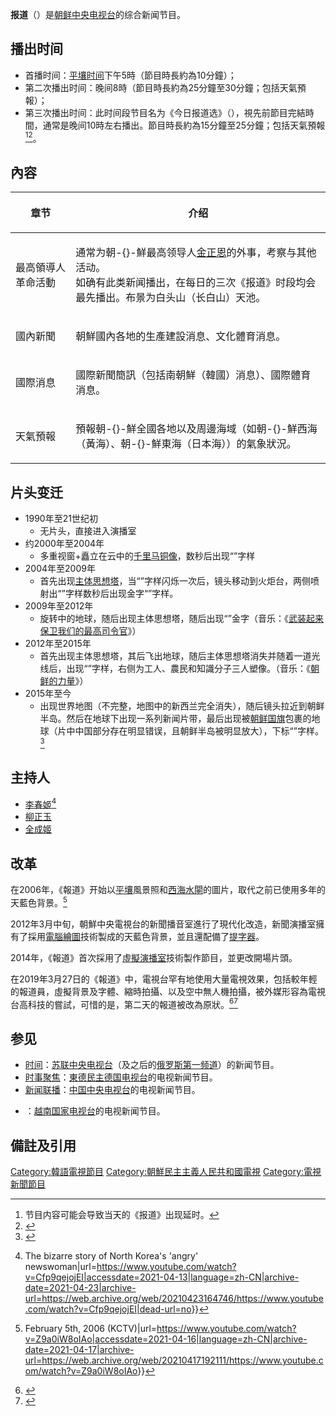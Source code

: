 {{Refimprove|time=2021-4-13}}
{{In-progress_tvshow}}
{{noteta
|G1 = Korea
}}
{{UTC+9}}
{{電視節目資訊框
| 名称 = 报道<br>{{kor|보도}}
| 类型 = 综合新闻节目
| 英文名称 = Bulletin
| 主持 = [[李春姬|李春姬]]，全成姬 等
| 语言 = [[朝鲜语|朝鲜语]]（[[文化语|文化语]]）
| 国家 = {{DPRK}}（朝鲜）
| 每集长度 = 约25分钟至约30分钟（第二次播出时，包括天气预报）
| 片头曲 = 《[[朝鲜的力量|朝-{}-鲜的力量]]》
| 播出国家 = {{DPRK}}（朝鲜）
| 电视网1 = [[体育电视台_(朝鲜)|朝-{}-鲜体育电视台]]
| 电视网 = [[朝鲜中央电视台|朝鲜中央电视台]]
| 播出时间 = 17:00<br>20:00<br>22:00左右
| 播出时间2 = 20:00 至 20:30
| 播出时间1 = 每周六，日20:00
| 播出国家1 = {{DPRK}}（朝鲜）
| 图片 = KCTV Bulletin Ident.png
| 图说 = 節目開頭畫面(自2013年起至今)<ref>如果當天有最高領導人活動的訊息或重要公告，則不播出新聞片頭，而改以全紅畫面數秒取代。</ref>。
}}

'''报道'''（{{kor|보도|報道|bodo}}）是[[朝鲜中央电视台|朝鲜中央电视台]]的综合新闻节目。

== 播出时间 ==

*首播时间：[[平壤时间|平壤时间]]下午5時（節目時長約為10分鐘）；
*第二次播出时间：晚间8時（節目時長約為25分鐘至30分鐘；包括天氣預報）；
*第三次播出时间：此时间段节目名为《今日报道选》（{{lang|ko|오늘의 보도 중에서}}），視先前節目完結時間，通常是晚间10時左右播出。節目時長約為15分鐘至25分鐘；包括天氣預報<ref>节目内容可能会导致当天的《报道》出现延时。</ref><ref>{{Cite web|title=KOREA CENTRAL TV (LIVESTREAM)|url=https://kcnawatch.org/korea-central-tv-livestream/|accessdate=2021-04-15|work=KCNA Watch|language=en-US|archive-date=2021-03-21|archive-url=https://web.archive.org/web/20210321152958/https://kcnawatch.org/korea-central-tv-livestream/|dead-url=no}}</ref>。

== 內容 ==
{| class="wikitable"
|+
!章节
!介绍
|-
|最高領導人革命活動
|通常为朝-{}-鮮最高领导人[[金正恩|金正恩]]的外事，考察与其他活动。<br>如确有此类新闻播出，在每日的三次《报道》时段均会最先播出。布景为白头山（长白山）天池。
|-
|國內新聞
|朝鮮國內各地的生產建設消息、文化體育消息。
|-
|國際消息
|國際新聞簡訊（包括南朝鮮（韓國）消息）、國際體育消息。
|-
|天氣預報
|預報朝-{}-鮮全國各地以及周邊海域（如朝-{}-鮮西海（黃海）、朝-{}-鮮東海（日本海））的氣象狀況。
|}

== 片头变迁 ==
{{HideH|历史}}
{{col-begin}}
{{col-1-of-2}}
*1990年至21世纪初
**无片头，直接进入演播室
*约2000年至2004年
**多重视窗+矗立在云中的[[千里马铜像|千里马铜像]]，数秒后出现“{{lang|ko|보도}}”字样
*2004年至2009年
**首先出现[[主体思想塔|主体思想塔]]，当“{{lang|ko|주체}}”字样闪烁一次后，镜头移动到火炬台，两侧喷射出“{{lang|ko|보도}}”字样数秒后出现金字“{{lang|ko|보도}}”字样。
*2009年至2012年
**旋转中的地球，随后出现主体思想塔，随后出现“{{lang|ko|보도}}”金字（音乐：《[[武装起来保卫我们的最高司令官|武装起来保卫我们的最高司令官]]》）
*2012年至2015年
**首先出现主体思想塔，其后飞出地球，随后主体思想塔消失并随着一道光线后，出现“{{lang|ko|보도}}”字样，右侧为工人、農民和知識分子三人塑像。（音乐：《[[朝鲜的力量|朝鲜的力量]]》）
*2015年至今
**出现世界地图（不完整，地图中的新西兰完全消失），随后镜头拉近到朝鲜半岛。然后在地球下出现一系列新闻片带，最后出现被[[朝鲜国旗|朝鲜国旗]]包裹的地球（片中中国部分存在明显错误，且朝鲜半岛被明显放大），下标“{{lang|ko|보도}}”字样。<ref>{{Cite web|title=【放送文化】朝鲜电视史（80年代至今）_哔哩哔哩 (゜-゜)つロ 干杯~-bilibili|url=https://www.bilibili.com/video/BV1sK411g7n4|accessdate=2021-04-15|last=文艺青年津郑壹|work=www.bilibili.com|archive-date=2021-08-12|archive-url=https://web.archive.org/web/20210812002016/https://www.bilibili.com/video/BV1sK411g7n4/|dead-url=no}}</ref>
{{col-end}}
{{HideF}}

== 主持人 ==

* [[李春姬|李春姬]]<ref>{{Citation|title=The Voice of Juche {{!}} The bizarre story of North Korea's 'angry' newswoman|url=https://www.youtube.com/watch?v=Cfp9qejojEI|accessdate=2021-04-13|language=zh-CN|archive-date=2021-04-23|archive-url=https://web.archive.org/web/20210423164746/https://www.youtube.com/watch?v=Cfp9qejojEI|dead-url=no}}</ref>
* [[柳正玉|柳正玉]]
* [[全成姬|全成姬]]

== 改革 ==
在2006年，《報道》开始以[[平壤|平壤]]風景照和[[西海水閘|西海水閘]]的圖片，取代之前已使用多年的天藍色背景。<ref>{{Citation|title=North Korean TV News 5pm {{!}} February 5th, 2006 (KCTV)|url=https://www.youtube.com/watch?v=Z9a0iW8oIAo|accessdate=2021-04-16|language=zh-CN|archive-date=2021-04-17|archive-url=https://web.archive.org/web/20210417192111/https://www.youtube.com/watch?v=Z9a0iW8oIAo}}</ref>

2012年3月中旬，朝鮮中央電視台的新聞播音室進行了現代化改造，新聞演播室擁有了採用[[电脑绘图|電腦繪圖]]技術製成的天藍色背景，並且還配備了[[提字器|提字器]]。

2014年，《報道》首次採用了[[虚拟演播室|虛擬演播室]]技術製作節目，並更改開場片頭。

在2019年3月27日的《報道》中，電視台罕有地使用大量電視效果，包括較年輕的報道員，虛擬背景及字體、縮時拍攝、以及空中無人機拍攝，被外媒形容為電視台高科技的嘗試，可惜的是，第二天的報道被改為原狀。<ref>{{Citation|title=North Korea TV's makeover|url=https://www.youtube.com/watch?v=WnywgP7fBUE|accessdate=2021-04-13|language=zh-CN|archive-date=2021-07-11|archive-url=https://web.archive.org/web/20210711130652/https://www.youtube.com/watch?v=WnywgP7fBUE|dead-url=no}}</ref><ref>{{Cite web|title=North Korean state TV gets another makeover|url=https://abcnews.go.com/International/north-korean-state-tv-makeover/story?id=61951612|accessdate=2021-04-13|last=News|first=A. B. C.|work=ABC News|language=en|archive-date=2021-04-14|archive-url=https://web.archive.org/web/20210414092021/https://abcnews.go.com/International/north-korean-state-tv-makeover/story?id=61951612|dead-url=no}}</ref>

== 参见 ==
*[[时间_(电视节目)|时间]]：[[苏联中央电视台|苏联中央电视台]]（及之后的[[第一頻道_(俄羅斯)|俄罗斯第一频道]]）的新闻节目。
*[[时事聚焦|时事聚焦]]：[[東德|東德]][[民主德国电视台|民主德国电视台]]的电视新闻节目。
*[[新闻联播|新闻联播]]：[[中国中央电视台|中国中央电视台]]的电视新闻节目。
* {{link-vi|时事 (电视节目)|Thời sự (VTV)|时事}}：[[越南国家电视台|越南国家电视台]]的电视新闻节目。

== 備註及引用 ==
<references />

[[Category:韓語電視節目|Category:韓語電視節目]]
[[Category:朝鮮民主主義人民共和國電視|Category:朝鮮民主主義人民共和國電視]]
[[Category:電視新聞節目|Category:電視新聞節目]]